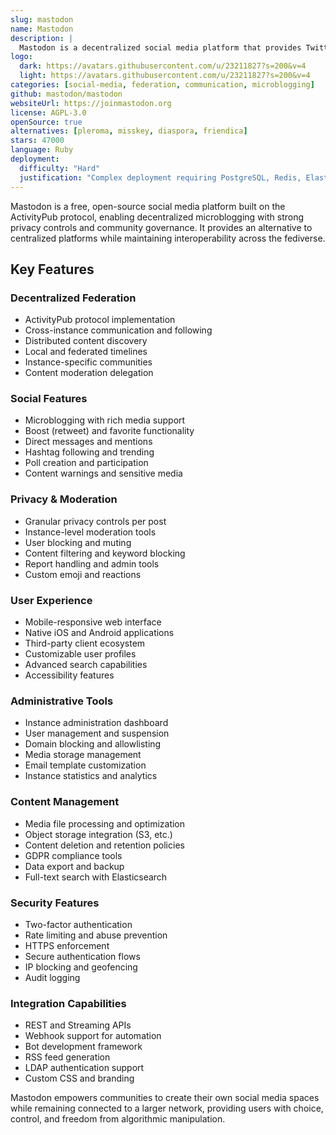 ```yaml
---
slug: mastodon
name: Mastodon
description: |
  Mastodon is a decentralized social media platform that provides Twitter-like microblogging with federation, privacy controls, and community-focused moderation.
logo:
  dark: https://avatars.githubusercontent.com/u/23211827?s=200&v=4
  light: https://avatars.githubusercontent.com/u/23211827?s=200&v=4
categories: [social-media, federation, communication, microblogging]
github: mastodon/mastodon
websiteUrl: https://joinmastodon.org
license: AGPL-3.0
openSource: true
alternatives: [pleroma, misskey, diaspora, friendica]
stars: 47000
language: Ruby
deployment:
  difficulty: "Hard"
  justification: "Complex deployment requiring PostgreSQL, Redis, Elasticsearch, object storage, and email configuration. Resource-intensive with significant maintenance overhead."
---
```


Mastodon is a free, open-source social media platform built on the ActivityPub protocol, enabling decentralized microblogging with strong privacy controls and community governance. It provides an alternative to centralized platforms while maintaining interoperability across the fediverse.

## Key Features

### Decentralized Federation

- ActivityPub protocol implementation
- Cross-instance communication and following
- Distributed content discovery
- Local and federated timelines
- Instance-specific communities
- Content moderation delegation

### Social Features

- Microblogging with rich media support
- Boost (retweet) and favorite functionality
- Direct messages and mentions
- Hashtag following and trending
- Poll creation and participation
- Content warnings and sensitive media

### Privacy & Moderation

- Granular privacy controls per post
- Instance-level moderation tools
- User blocking and muting
- Content filtering and keyword blocking
- Report handling and admin tools
- Custom emoji and reactions

### User Experience

- Mobile-responsive web interface
- Native iOS and Android applications
- Third-party client ecosystem
- Customizable user profiles
- Advanced search capabilities
- Accessibility features

### Administrative Tools

- Instance administration dashboard
- User management and suspension
- Domain blocking and allowlisting
- Media storage management
- Email template customization
- Instance statistics and analytics

### Content Management

- Media file processing and optimization
- Object storage integration (S3, etc.)
- Content deletion and retention policies
- GDPR compliance tools
- Data export and backup
- Full-text search with Elasticsearch

### Security Features

- Two-factor authentication
- Rate limiting and abuse prevention
- HTTPS enforcement
- Secure authentication flows
- IP blocking and geofencing
- Audit logging

### Integration Capabilities

- REST and Streaming APIs
- Webhook support for automation
- Bot development framework
- RSS feed generation
- LDAP authentication support
- Custom CSS and branding

Mastodon empowers communities to create their own social media spaces while remaining connected to a larger network, providing users with choice, control, and freedom from algorithmic manipulation.